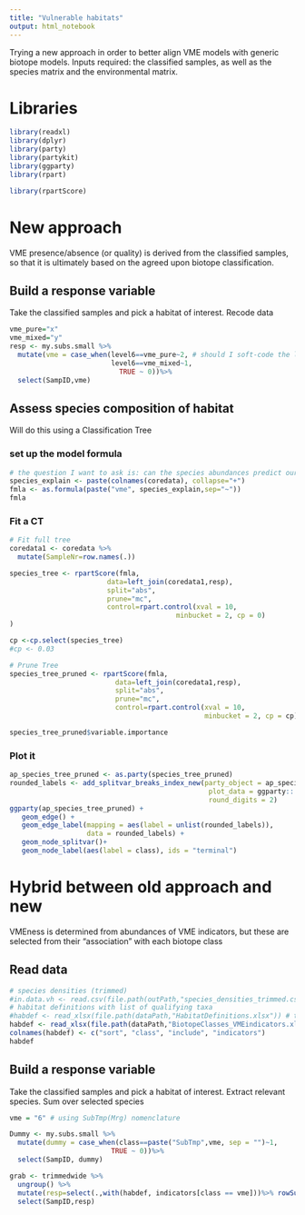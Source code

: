 ```yaml
---
title: "Vulnerable habitats"
output: html_notebook
---
```


Trying a new approach in order to better align VME models with generic biotope models.  Inputs required: the classified samples, as well as the species matrix and the environmental matrix.

# Libraries
```r
library(readxl)
library(dplyr)
library(party)
library(partykit)
library(ggparty)
library(rpart)

library(rpartScore)
```

# New approach
VME presence/absence (or quality) is derived from the classified samples, so that it is ultimately based on the agreed upon biotope classification.

## Build a response variable
Take the classified samples and pick a habitat of interest. Recode data
```r
vme_pure="x"
vme_mixed="y"
resp <- my.subs.small %>%
  mutate(vme = case_when(level6==vme_pure~2, # should I soft-code the level?
                         level6==vme_mixed~1,
                           TRUE ~ 0))%>%
  select(SampID,vme)
```

## Assess species composition of habitat
Will do this using a Classification Tree

### set up the model formula
```r
# the question I want to ask is: can the species abundances predict our VME assignations? and further, what are the implicit abundance thresholds used?
species_explain <- paste(colnames(coredata), collapse="+") 
fmla <- as.formula(paste("vme", species_explain,sep="~"))
fmla
```
### Fit a CT
```r
# Fit full tree
coredata1 <- coredata %>%
  mutate(SampleNr=row.names(.))

species_tree <- rpartScore(fmla,
                        data=left_join(coredata1,resp),
                        split="abs",
                        prune="mc",
                        control=rpart.control(xval = 10,
                                         minbucket = 2, cp = 0)
)

cp <-cp.select(species_tree)
#cp <- 0.03

# Prune Tree
species_tree_pruned <- rpartScore(fmla,
                          data=left_join(coredata1,resp),
                          split="abs",
                          prune="mc",
                          control=rpart.control(xval = 10,
                                                minbucket = 2, cp = cp))

species_tree_pruned$variable.importance

```

### Plot it
```r
ap_species_tree_pruned <- as.party(species_tree_pruned)
rounded_labels <- add_splitvar_breaks_index_new(party_object = ap_species_tree_pruned,
                                                 plot_data = ggparty:::get_plot_data(ap_species_tree_pruned), 
                                                 round_digits = 2)
ggparty(ap_species_tree_pruned) +
   geom_edge() +
   geom_edge_label(mapping = aes(label = unlist(rounded_labels)),
                   data = rounded_labels) +
   geom_node_splitvar()+
   geom_node_label(aes(label = class), ids = "terminal")
```

# Hybrid between old approach and new
VMEness is determined from abundances of VME indicators, but these are selected from their "association" with each biotope class 

## Read data
```r
# species densities (trimmed)
#in.data.vh <- read.csv(file.path(outPath,"species_densities_trimmed.csv"))
# habitat definitions with list of qualifying taxa
#habdef <- read_xlsx(file.path(dataPath,"HabitatDefinitions.xlsx")) # this is the old-old approach
habdef <- read_xlsx(file.path(dataPath,"BiotopeClasses_VMEindicators.xlsx"))
colnames(habdef) <- c("sort", "class", "include", "indicators")
habdef
```

## Build a response variable
Take the classified samples and pick a habitat of interest. Extract relevant species. Sum over selected species
```r
vme = "6" # using SubTmp(Mrg) nomenclature

Dummy <- my.subs.small %>%
  mutate(dummy = case_when(class==paste("SubTmp",vme, sep = "")~1, 
                         TRUE ~ 0))%>%
  select(SampID, dummy)

grab <- trimmedwide %>%
  ungroup() %>%
  mutate(resp=select(.,with(habdef, indicators[class == vme]))%>% rowSums(na.rm = TRUE)) %>%
  select(SampID,resp)
```

